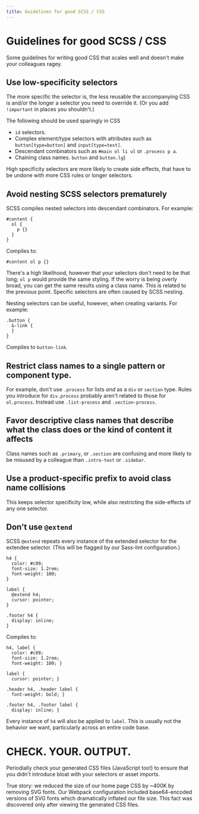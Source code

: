 ```yaml
---
title: Guidelines for good SCSS / CSS
---
```


# Guidelines for good SCSS / CSS

Some guidelines for writing good CSS that scales well and doesn't make your colleagues ragey.

## Use low-specificity selectors

The more specific the selector is, the less reusable the accompanying CSS is and/or the longer a selector you need to override it. (Or you add `!important` in places you shouldn't.)

The following should be used sparingly in CSS

  - `id` selectors.
  - Complex element/type selectors with attributes such as `button[type=button]` and `input[type=text]`.
  - Descendant combinators such as `#main ol li ul` or `.process p a`.
  - Chaining class names. `button` and `button.lg`)

High specificity selectors are more likely to create side effects, that have to be undone with more CSS rules or longer selectors.

## Avoid nesting SCSS selectors prematurely

SCSS compiles nested selectors into descendant combinators. For example:

    #content {
      ol {
        p {}
      }
    }


Compiles to:

    #content ol p {}

There's a high likelihood, however that your selectors don't need to be that long; `ol p` would provide the same styling. If the worry is being overly broad, you can get the same results using a class name. This is related to the previous point. Specific selectors are often caused by SCSS nesting.


Nesting selectors can be useful, however, when creating variants. For example:

    .button {
      &-link {
      }
    }

Compiles to `button-link`.


## Restrict class names to a single pattern or component type.

For example, don't use `.process` for lists _and_ as a `div` or `section` type. Rules you introduce for `div.process` probably aren't related to those for `ol.process`. Instead use `.list-process` and `.section-process`.

## Favor descriptive class names that describe what the class does or the kind of content it affects

Class names such as `.primary`, or `.section` are confusing and more likely to be misused by a colleague than `.intro-text` or `.sidebar`.

## Use a product-specific prefix to avoid class name collisions

This keeps selector specificity low, while also restricting the side-effects of any one selector.

## Don't use `@extend`

SCSS `@extend` repeats every instance of the extended selector for the extendee selector. (This will be flagged by our Sass-lint configuration.)

    h4 {
      color: #c09;
      font-size: 1.2rem;
      font-weight: 100;
    }

    label {
      @extend h4;
      cursor: pointer;
    }

    .footer h4 {
      display: inline;
    }

Compiles to:

    h4, label {
      color: #c09;
      font-size: 1.2rem;
      font-weight: 100; }

    label {
      cursor: pointer; }

    .header h4, .header label {
      font-weight: bold; }

    .footer h4, .footer label {
      display: inline; }

Every instance of `h4` will also be applied to `label`. This is usually not the behavior we want, particularly across an entire code base.


# CHECK. YOUR. OUTPUT.

Periodially check your generated CSS files (JavaScript too!) to ensure that you didn't introduce bloat with your selectors or asset imports.

True story: we reduced the size of our home page CSS by ~400K by removing SVG fonts. Our Webpack configuration included base64-encoded versions of SVG fonts which dramatically inflated our file size. This fact was discovered only after viewing the generated CSS files.